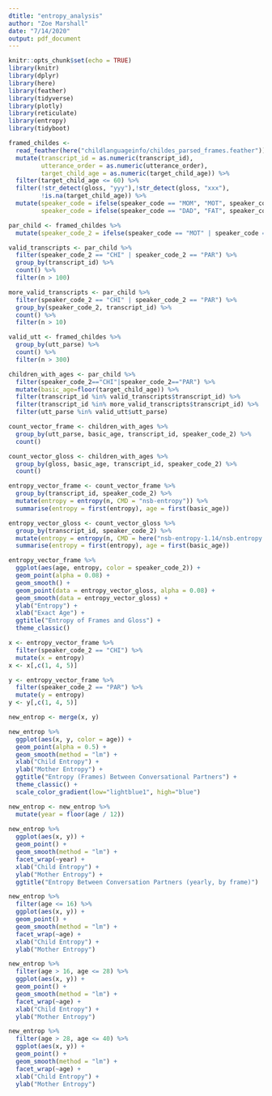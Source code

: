 ```yaml
---
dtitle: "entropy_analysis"
author: "Zoe Marshall"
date: "7/14/2020"
output: pdf_document
---
```


```r
knitr::opts_chunk$set(echo = TRUE)
library(knitr)
library(dplyr)
library(here)
library(feather)
library(tidyverse)
library(plotly)
library(reticulate)
library(entropy)
library(tidyboot)
```

```r
framed_childes <- 
  read_feather(here("childlanguageinfo/childes_parsed_frames.feather")) %>%
  mutate(transcript_id = as.numeric(transcript_id),
         utterance_order = as.numeric(utterance_order),
         target_child_age = as.numeric(target_child_age)) %>%
  filter(target_child_age <= 60) %>%
  filter(!str_detect(gloss, "yyy"),!str_detect(gloss, "xxx"),
         !is.na(target_child_age)) %>%
  mutate(speaker_code = ifelse(speaker_code == "MOM", "MOT", speaker_code),
         speaker_code = ifelse(speaker_code == "DAD", "FAT", speaker_code))
```

```r
par_child <- framed_childes %>%
  mutate(speaker_code_2 = ifelse(speaker_code == "MOT" | speaker_code == "FAT", "PAR", speaker_code))

valid_transcripts <- par_child %>%
  filter(speaker_code_2 == "CHI" | speaker_code_2 == "PAR") %>%
  group_by(transcript_id) %>%
  count() %>%
  filter(n > 100)

more_valid_transcripts <- par_child %>%
  filter(speaker_code_2 == "CHI" | speaker_code_2 == "PAR") %>%
  group_by(speaker_code_2, transcript_id) %>%
  count() %>%
  filter(n > 10)

valid_utt <- framed_childes %>%
  group_by(utt_parse) %>%
  count() %>%
  filter(n > 300)
```

```r
children_with_ages <- par_child %>% 
  filter(speaker_code_2=="CHI"|speaker_code_2=="PAR") %>% 
  mutate(basic_age=floor(target_child_age)) %>% 
  filter(transcript_id %in% valid_transcripts$transcript_id) %>%
  filter(transcript_id %in% more_valid_transcripts$transcript_id) %>%
  filter(utt_parse %in% valid_utt$utt_parse)

count_vector_frame <- children_with_ages %>% 
  group_by(utt_parse, basic_age, transcript_id, speaker_code_2) %>%
  count()

count_vector_gloss <- children_with_ages %>%
  group_by(gloss, basic_age, transcript_id, speaker_code_2) %>%
  count()
```

```r
entropy_vector_frame <- count_vector_frame %>% 
  group_by(transcript_id, speaker_code_2) %>% 
  mutate(entropy = entropy(n, CMD = "nsb-entropy")) %>%
  summarise(entropy = first(entropy), age = first(basic_age))

entropy_vector_gloss <- count_vector_gloss %>% 
  group_by(transcript_id, speaker_code_2) %>% 
  mutate(entropy = entropy(n, CMD = here("nsb-entropy-1.14/nsb.entropy.R"))) %>%
  summarise(entropy = first(entropy), age = first(basic_age))
```

```r
entropy_vector_frame %>%
  ggplot(aes(age, entropy, color = speaker_code_2)) +
  geom_point(alpha = 0.08) +
  geom_smooth() +
  geom_point(data = entropy_vector_gloss, alpha = 0.08) +
  geom_smooth(data = entropy_vector_gloss) +
  ylab("Entropy") +
  xlab("Exact Age") +
  ggtitle("Entropy of Frames and Gloss") +
  theme_classic()
```

```r
x <- entropy_vector_frame %>%
  filter(speaker_code_2 == "CHI") %>%
  mutate(x = entropy) 
x <- x[,c(1, 4, 5)]

y <- entropy_vector_frame %>%
  filter(speaker_code_2 == "PAR") %>%
  mutate(y = entropy)
y <- y[,c(1, 4, 5)]

new_entrop <- merge(x, y)
```

```r
new_entrop %>%
  ggplot(aes(x, y, color = age)) +
  geom_point(alpha = 0.5) +
  geom_smooth(method = "lm") +
  xlab("Child Entropy") +
  ylab("Mother Entropy") +
  ggtitle("Entropy (Frames) Between Conversational Partners") +
  theme_classic() +
  scale_color_gradient(low="lightblue1", high="blue")
```

```r
new_entrop <- new_entrop %>%
  mutate(year = floor(age / 12))
  
new_entrop %>%
  ggplot(aes(x, y)) +
  geom_point() +
  geom_smooth(method = "lm") +
  facet_wrap(~year) +
  xlab("Child Entropy") +
  ylab("Mother Entropy") +
  ggtitle("Entropy Between Conversation Partners (yearly, by frame)")
```

```r
new_entrop %>%
  filter(age <= 16) %>%
  ggplot(aes(x, y)) +
  geom_point() +
  geom_smooth(method = "lm") +
  facet_wrap(~age) +
  xlab("Child Entropy") +
  ylab("Mother Entropy") 
```

```r
new_entrop %>%
  filter(age > 16, age <= 28) %>%
  ggplot(aes(x, y)) +
  geom_point() +
  geom_smooth(method = "lm") +
  facet_wrap(~age) +
  xlab("Child Entropy") +
  ylab("Mother Entropy") 
```

```r
new_entrop %>%
  filter(age > 28, age <= 40) %>%
  ggplot(aes(x, y)) +
  geom_point() +
  geom_smooth(method = "lm") +
  facet_wrap(~age) +
  xlab("Child Entropy") +
  ylab("Mother Entropy") 
```

